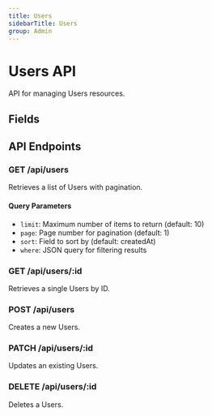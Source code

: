 ```yaml
---
title: Users
sidebarTitle: Users
group: Admin
---
```


# Users API

API for managing Users resources.

## Fields




## API Endpoints

### GET /api/users
Retrieves a list of Users with pagination.

#### Query Parameters
- `limit`: Maximum number of items to return (default: 10)
- `page`: Page number for pagination (default: 1)
- `sort`: Field to sort by (default: createdAt)
- `where`: JSON query for filtering results

### GET /api/users/:id
Retrieves a single Users by ID.

### POST /api/users
Creates a new Users.

### PATCH /api/users/:id
Updates an existing Users.

### DELETE /api/users/:id
Deletes a Users.

